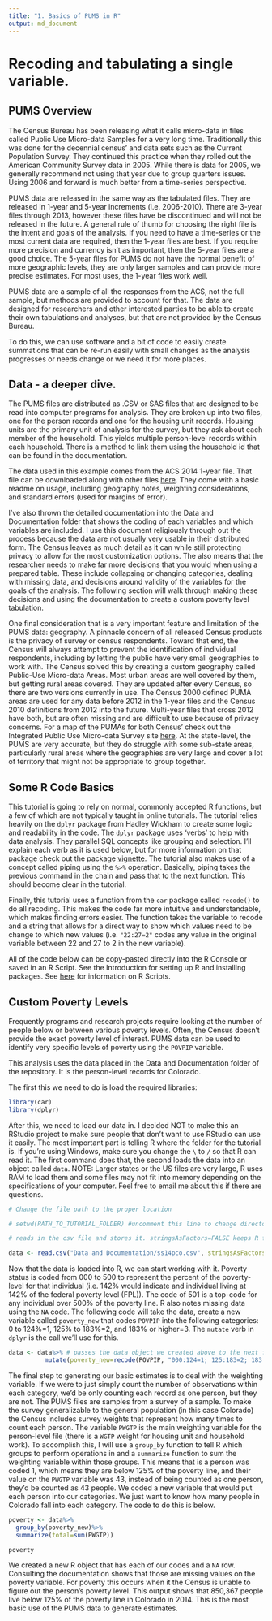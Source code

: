 ```yaml
---
title: "1. Basics of PUMS in R"
output: md_document
---
```

# Recoding and tabulating a single variable.

## PUMS Overview

The Census Bureau has been releasing what it calls micro-data in files called Public Use Micro-data Samples for a very long time.  Traditionally this was done for the decennial census' and data sets such as the Current Population Survey.  They continued this practice when they rolled out the American Community Survey data in 2005.  While there is data for 2005, we generally recommend not using that year due to group quarters issues. Using 2006 and forward is much better from a time-series perspective. 

PUMS data are released in the same way as the tabulated files.  They are released in 1-year and 5-year increments (i.e. 2006-2010).  There are 3-year files through 2013, however these files have be discontinued and will not be released in the future.  A general rule of thumb for choosing the right file is the intent and goals of the analysis.  If you need to have a time-series or the most current data are required, then the 1-year files are best.  If you require more precision and currency isn't as important, then the 5-year files are a good choice.  The 5-year files for PUMS do not have the normal benefit of more geographic levels, they are only larger samples and can provide more precise estimates.  For most uses, the 1-year files work well.

PUMS data are a sample of all the responses from the ACS, not the full sample, but methods are provided to account for that. The data are designed for researchers and other interested parties to be able to create their own tabulations and analyses, but that are not provided by the Census Bureau.  

To do this, we can use software and a bit of code to easily create summations that can be re-run easily with small changes as the analysis progresses or needs change or we need it for more places.

## Data -  a deeper dive.

The PUMS files are distributed as .CSV or SAS files that are designed to be read into computer programs for analysis.  They are broken up into two files, one for the person records and one for the housing unit records.  Housing units are the primary unit of analysis for the survey, but they ask about each member of the household.  This yields multiple person-level records within each household.  There is a method to link them using the household id that can be found in the documentation.

The data used in this example comes from the ACS 2014 1-year file.  That file can be downloaded along with other files [here](https://www.census.gov/programs-surveys/acs/data/pums.html). They come with a basic readme on usage, including geography notes, weighting considerations, and standard errors (used for margins of error).  

I've also thrown the detailed documentation into the Data and Documentation folder that shows the coding of each variables and which variables are included.  I use this document religiously through out the process because the data are not usually very usable in their distributed form.  The Census leaves as much detail as it can while still protecting privacy to allow for the most customization options.  The also means that the researcher needs to make far more decisions that you would when using a prepared table.  These include collapsing or changing categories, dealing with missing data, and decisions around validity of the variables for the goals of the analysis. The following section will walk through making these decisions and using the documentation to create a custom poverty level tabulation.  

One final consideration that is a very important feature and limitation of the PUMS data: geography.  A pinnacle concern of all released Census products is the privacy of survey or census respondents.  Toward that end, the Census will always attempt to prevent the identification of individual respondents, including by letting the public have very small geographies to work with. The Census solved this by creating a custom geography called Public-Use Micro-data Areas.  Most urban areas are well covered by them, but getting rural areas covered.  They are updated after every Census, so there are two versions currently in use. The Census 2000 defined PUMA areas are used for any data before 2012 in the 1-year files and the Census 2010 definitions from 2012 into the future.  Multi-year files that cross 2012 have both, but are often missing and are difficult to use because of privacy concerns.  For a map of the PUMAs for both Census' check out the Integrated Public Use Micro-data Survey site [here](https://usa.ipums.org/usa/volii/pumas10.shtml).  At the state-level, the PUMS are very accurate, but they do struggle with some sub-state areas, particularly rural areas where the geographies are very large and cover a lot of territory that might not be appropriate to group together.

## Some R Code Basics

This tutorial is going to rely on normal, commonly accepted R functions, but a few of which are not typically taught in online tutorials.  The tutorial relies heavily on the `dplyr` package from Hadley Wickham to create some logic and readability in the code.  The `dplyr` package uses 'verbs' to help with data analysis.  They parallel SQL concepts like grouping and selection.  I'll explain each verb as it is used below, but for more information on that package check out the package [vignette](https://cran.rstudio.com/web/packages/dplyr/vignettes/introduction.html). The tutorial also makes use of a concept called piping using the `%>%` operation.  Basically, piping takes the previous command in the chain and pass that to the next function.  This should become clear in the tutorial.  

Finally, this tutorial uses a function from the `car` package called `recode()` to do all recoding.  This makes the code far more intuitive and understandable, which makes finding errors easier.  The function takes the variable to recode and a string that allows for a direct way to show which values need to be change to which new values (i.e. `"22:27=2"` codes any value in the original variable between 22 and 27 to 2 in the new variable).

All of the code below can be copy-pasted directly into the R Console or saved in an R Script.  See the Introduction for setting up R and installing packages. See [here](https://cran.r-project.org/doc/contrib/Lemon-kickstart/kr_scrpt.html) for information on R Scripts.

## Custom Poverty Levels

Frequently programs and research projects require looking at the number of people below or between various poverty levels.  Often, the Census doesn't provide the exact poverty level of interest.  PUMS data can be used to identify very specific levels of poverty using the `POVPIP` variable.  

This analysis uses the data placed in the Data and Documentation folder of the repository.  It is the person-level records for Colorado.  

The first this we need to do is load the required libraries:

```r
library(car)
library(dplyr)
```

After this, we need to load our data in.  I decided NOT to make this an RStudio project to make sure people that don't want to use RStudio can use it easily.  The most important part is telling R where the folder for the tutorial is. If you're using Windows, make sure you change the `\` to `/` so that R can read it. The first command does that, the second loads the data into an object called `data`.  NOTE: Larger states or the US files are very large, R uses RAM to load them and some files may not fit into memory depending on the specifications of your computer. Feel free to email me about this if there are questions.

```r
# Change the file path to the proper location

# setwd(PATH_TO_TUTORIAL_FOLDER) #uncomment this line to change directory.

# reads in the csv file and stores it. stringsAsFactors=FALSE keeps R from tansforming variables you don't want transformed.

data <- read.csv("Data and Documentation/ss14pco.csv", stringsAsFactors=FALSE) 
```

Now that the data is loaded into R, we can start working with it.  Poverty status is coded from 000 to 500 to represent the percent of the poverty-level for that individual (i.e. 142% would indicate and individual living at 142% of the federal poverty level (FPL)).  The code of 501 is a top-code for any individual over 500% of the poverty line.  R also notes missing data using the `NA` code.  The following code will take the data, create a new variable called `poverty_new` that codes `POVPIP` into the following categories: 0 to 124%=1, 125% to 183%=2, and 183% or higher=3.  The `mutate` verb in `dplyr` is the call we'll use for this.

```r

data <- data%>% # passes the data object we created above to the next function
          mutate(poverty_new=recode(POVPIP, "000:124=1; 125:183=2; 183:501=3")) # adds the poverty_new variable to the end of the dataset, it doesn't over write POVPIP.

```

The final step to generating our basic estimates is to deal with the weighting variable.  If we were to just simply count the number of observations within each category, we'd be only counting each record as one person, but they are not.  The PUMS files are samples from a survey of a sample.  To make the survey generalizable to the general population (in this case Colorado) the Census includes survey weights that represent how many times to count each person. The variable `PWGTP` is the main weighting variable for the person-level file (there is a `WGTP` weight for housing unit and household work).  To accomplish this, I will use a `group_by` function to tell R which groups to perform operations in and a `summarize` function to sum the weighting variable within those groups.  This means that is a person was coded 1, which means they are below 125% of the poverty line, and their value on the `PWGTP` variable was 43, instead of being counted as one person, they'd be counted as 43 people. We coded a new variable that would put each person into our categories.  We just want to know how many people in Colorado fall into each category.  The code to do this is below.

```r
poverty <- data%>%
  group_by(poverty_new)%>%
  summarize(total=sum(PWGTP))

poverty
```

We created a new R object that has each of our codes and a `NA` row.  Consulting the documentation shows that those are missing values on the poverty variable.  For poverty this occurs when it the Census is unable to figure out the person's poverty level.  This output shows that 850,367 people live below 125% of the poverty line in Colorado in 2014.  This is the most basic use of the PUMS data to generate estimates.  